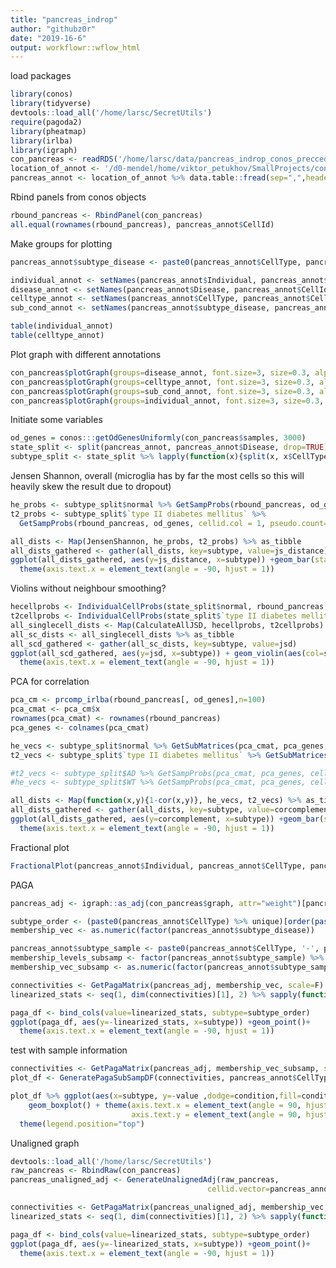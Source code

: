 ```yaml
---
title: "pancreas_indrop"
author: "githubz0r"
date: "2019-16-6"
output: workflowr::wflow_html
---
```


load packages

```r
library(conos)
library(tidyverse)
devtools::load_all('/home/larsc/SecretUtils')
require(pagoda2)
library(pheatmap)
library(irlba)
library(igraph)
con_pancreas <- readRDS('/home/larsc/data/pancreas_indrop_conos_precced_graphed.rds')
location_of_annot <- '/d0-mendel/home/viktor_petukhov/SmallProjects/conos/data/conditions/seurat_islets/indrop/design_info.csv'
pancreas_annot <- location_of_annot %>% data.table::fread(sep=",",header=T) %>% as.data.frame() 
```


Rbind panels from conos objects
```r
rbound_pancreas <- RbindPanel(con_pancreas)
all.equal(rownames(rbound_pancreas), pancreas_annot$CellId)
```

Make groups for plotting
```r
pancreas_annot$subtype_disease <- paste0(pancreas_annot$CellType, pancreas_annot$Disease)

individual_annot <- setNames(pancreas_annot$Individual, pancreas_annot$CellId)
disease_annot <- setNames(pancreas_annot$Disease, pancreas_annot$CellId)
celltype_annot <- setNames(pancreas_annot$CellType, pancreas_annot$CellId)
sub_cond_annot <- setNames(pancreas_annot$subtype_disease, pancreas_annot$CellId)
```

```r
table(individual_annot)
table(celltype_annot)
```

Plot graph with different annotations
```r
con_pancreas$plotGraph(groups=disease_annot, font.size=3, size=0.3, alpha=0.3, show.legend=T)
con_pancreas$plotGraph(groups=celltype_annot, font.size=3, size=0.3, alpha=0.3, show.legend=T)
con_pancreas$plotGraph(groups=sub_cond_annot, font.size=3, size=0.3, alpha=0.3)
con_pancreas$plotGraph(groups=individual_annot, font.size=3, size=0.3, alpha=0.3, show.legend=T)
```

Initiate some variables
```r
od_genes = conos:::getOdGenesUniformly(con_pancreas$samples, 3000)
state_split <- split(pancreas_annot, pancreas_annot$Disease, drop=TRUE)
subtype_split <- state_split %>% lapply(function(x){split(x, x$CellType, drop=TRUE)})
```


Jensen Shannon, overall (microglia has by far the most cells so this will heavily skew the result due to dropout)
```r
he_probs <- subtype_split$normal %>% GetSampProbs(rbound_pancreas, od_genes, cellid.col = 1, pseudo.count=10^(-8))
t2_probs <- subtype_split$`type II diabetes mellitus` %>% 
  GetSampProbs(rbound_pancreas, od_genes, cellid.col = 1, pseudo.count=10^(-8))

all_dists <- Map(JensenShannon, he_probs, t2_probs) %>% as_tibble
all_dists_gathered <- gather(all_dists, key=subtype, value=js_distance)
ggplot(all_dists_gathered, aes(y=js_distance, x=subtype)) +geom_bar(stat='identity') +
  theme(axis.text.x = element_text(angle = -90, hjust = 1))
```


Violins without neighbour smoothing?
```r
hecellprobs <- IndividualCellProbs(state_split$normal, rbound_pancreas, 3, 2, 100, od_genes, 10^(-8))
t2cellprobs <- IndividualCellProbs(state_split$`type II diabetes mellitus`, rbound_pancreas, 3, 2, 100, od_genes, 10^(-8))
all_singlecell_dists <- Map(CalculateAllJSD, hecellprobs, t2cellprobs)
all_sc_dists <- all_singlecell_dists %>% as_tibble
all_scd_gathered <- gather(all_sc_dists, key=subtype, value=jsd)
ggplot(all_scd_gathered, aes(y=jsd, x=subtype)) + geom_violin(aes(col=subtype))+
  theme(axis.text.x = element_text(angle = -90, hjust = 1))
```


PCA for correlation
```r
pca_cm <- prcomp_irlba(rbound_pancreas[, od_genes],n=100)
pca_cmat <- pca_cm$x
rownames(pca_cmat) <- rownames(rbound_pancreas)
pca_genes <- colnames(pca_cmat)
```

```r
he_vecs <- subtype_split$normal %>% GetSubMatrices(pca_cmat, pca_genes, cellid.col = 3, avg=T)
t2_vecs <- subtype_split$`type II diabetes mellitus` %>% GetSubMatrices(pca_cmat, pca_genes, cellid.col = 3, avg=T)

#t2_vecs <- subtype_split$AD %>% GetSampProbs(pca_cmat, pca_genes, cellid.col = 1, pseudo.count=0) # remember sign
#he_vecs <- subtype_split$WT %>% GetSampProbs(pca_cmat, pca_genes, cellid.col = 1, pseudo.count=0)

all_dists <- Map(function(x,y){1-cor(x,y)}, he_vecs, t2_vecs) %>% as_tibble
all_dists_gathered <- gather(all_dists, key=subtype, value=corcomplement)
ggplot(all_dists_gathered, aes(y=corcomplement, x=subtype)) +geom_bar(stat='identity') +
  theme(axis.text.x = element_text(angle = -90, hjust = 1))
```
Fractional plot
```r
FractionalPlot(pancreas_annot$Individual, pancreas_annot$CellType, pancreas_annot$Disease)
```

PAGA
```r
pancreas_adj <- igraph::as_adj(con_pancreas$graph, attr="weight")[pancreas_annot$CellId, pancreas_annot$CellId]

subtype_order <- (paste0(pancreas_annot$CellType) %>% unique)[order(paste0(pancreas_annot$CellType) %>% unique)]
membership_vec <- as.numeric(factor(pancreas_annot$subtype_disease))

pancreas_annot$subtype_sample <- paste0(pancreas_annot$CellType, '-', pancreas_annot$Individual)
membership_levels_subsamp <- factor(pancreas_annot$subtype_sample) %>% levels
membership_vec_subsamp <- as.numeric(factor(pancreas_annot$subtype_sample))
```


```r
connectivities <- GetPagaMatrix(pancreas_adj, membership_vec, scale=F)
linearized_stats <- seq(1, dim(connectivities)[1], 2) %>% sapply(function(i){connectivities[i,i+1]})

paga_df <- bind_cols(value=linearized_stats, subtype=subtype_order)
ggplot(paga_df, aes(y=-linearized_stats, x=subtype)) +geom_point()+
  theme(axis.text.x = element_text(angle = -90, hjust = 1))
```

test with sample information
```r
connectivities <- GetPagaMatrix(pancreas_adj, membership_vec_subsamp, scale=F)
plot_df <- GeneratePagaSubSampDF(connectivities, pancreas_annot$CellType, pancreas_annot$Individual, pancreas_annot$Disease)

plot_df %>% ggplot(aes(x=subtype, y=-value ,dodge=condition,fill=condition))+
    geom_boxplot() + theme(axis.text.x = element_text(angle = 90, hjust = 1), 
                           axis.text.y = element_text(angle = 90, hjust = 0.5))+
  theme(legend.position="top")
```


Unaligned graph
```r
devtools::load_all('/home/larsc/SecretUtils')
raw_pancreas <- RbindRaw(con_pancreas)
pancreas_unaligned_adj <- GenerateUnalignedAdj(raw_pancreas, 
                                            cellid.vector=pancreas_annot$CellId)

```

```r
connectivities <- GetPagaMatrix(pancreas_unaligned_adj, membership_vec, scale=F)
linearized_stats <- seq(1, dim(connectivities)[1], 2) %>% sapply(function(i){connectivities[i,i+1]})

paga_df <- bind_cols(value=linearized_stats, subtype=subtype_order)
ggplot(paga_df, aes(y=-linearized_stats, x=subtype)) +geom_point()+
  theme(axis.text.x = element_text(angle = -90, hjust = 1))
```


